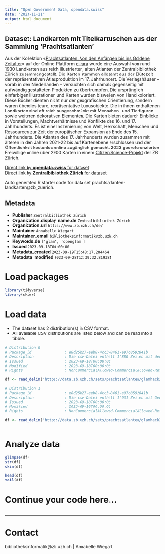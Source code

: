 ```yaml
---
title: "Open Government Data, opendata.swiss"
date: "2023-11-21"
output: html_document
---
```


## Dataset: Landkarten mit Titelkartuschen aus der Sammlung 'Prachtsatlanten'

Aus der Kollektion «[Prachtsatlanten: Von den Anfängen bis ins Goldene Zeitalter](https://www.e-rara.ch/atlanten/nav/classification/26780995)» auf der Online-Plattform [e-rara](https://www.e-rara.ch/) wurde eine Auswahl von rund 1930 Landkarten aus reich illustrierten, alten Atlanten der Zentralbibliothek Zürich zusammengestellt. Die Karten stammen allesamt aus der Blütezeit der repräsentativen Atlasproduktion im 17. Jahrhundert. Die Verlagshäuser – vorab in den Niederlanden – versuchten sich damals gegenseitig mit aufwändig gestalteten Produkten zu übertrumpfen. Die ursprünglich einfarbigen Illustrationen und Karten wurden bisweilen von Hand koloriert.
Diese Bücher dienten nicht nur der geografischen Orientierung, sondern waren überdies teure, repräsentative Luxusobjekte. Die in ihnen enthaltenen Landkarten sind oft reich ausgeschmückt mit Menschen- und Tierfiguren sowie weiteren dekorativen Elementen. Die Karten bieten dadurch Einblicke in Vorstellungen, Machtverhältnisse und Konflikte des 16. und 17. Jahrhunderts. Es ist eine Inszenierung von Welt, Herrschaft, Menschen und Ressourcen zur Zeit der europäischen Expansion ab Ende des 15. Jahrhunderts.
Die Atlanten des 17. Jahrhunderts wurden zusammen mit älteren in den Jahren 2021-22 bis auf Kartenebene erschlossen und der Öffentlichkeit kostenlos online zugänglich gemacht. 2023 georeferenzierten Freiwillige online über 2900 Karten in einem [Citizen Science-Projekt](https://www.zb.uzh.ch/de/ueber-uns/citizen-science/prachtsatlanten-alte-landkarten-georeferenzieren) der ZB Zürich.


[Direct link by **opendata.swiss** for dataset](https://opendata.swiss/de/dataset/landkarten-mit-titelkartuschen-aus-der-sammlung-prachtsatlanten)<br>
[Direct link by **Zentralbibliothek Zürich** for dataset](https://www.e-rara.ch/atlanten/nav/classification/26780995)

Auto generated R starter code for data set prachtsatlanten-landkarten@zb_zuerich.

## Metadata

- **Publisher** `Zentralbibliothek Zürich`
- **Organization.display_name.de** `Zentralbibliothek Zürich`
- **Organization.url** `https://www.zb.uzh.ch/de/`
- **Maintainer** `Annabelle Wiegart`
- **Maintainer_email** `bibliotheksinformatik@zb.uzh.ch`
- **Keywords.de** `['glam', 'openglam']`
- **Issued** `2023-09-18T00:00:00`
- **Metadata_created** `2023-09-19T15:48:17.204464`
- **Metadata_modified** `2023-09-28T12:39:32.819384`


# Load packages

```r

library(tidyverse)
library(skimr)

```

# Load data

-   The dataset has 2 distribution(s) in CSV format.
-   All available CSV distributions are listed below and can be read into a tibble.

```r

# Distribution 0
# Package_id               : e8d25b27-eeb8-4cc3-8461-e97c8592841b
# Description              : Die csv-Datei enthält 1'880 Zeilen mit den folgenden Metadaten zu den Kartenseiten: 	• catalog_id_swisscovery 	• page_id_erara 	• erara_page_view 	• swisscovery_link 	• map_title 	• pubdate 	• pubdate_from 	• pubdate_to 	• creator 	• publisher     • reference Wenn Sie Bearbeitungen der in diesem Datenset enthaltenen Bilder veröffentlichen, geben Sie bitte pro Bild den in der Spalte "reference" enthaltenen Zitiervorschlag an.
# Issued                   : 2023-09-18T00:00:00
# Modified                 : 2023-09-18T00:00:00
# Rights                   : NonCommercialAllowed-CommercialAllowed-ReferenceNotRequired

df <- read_delim('https://data.zb.uzh.ch/sets/prachtsatlanten/glamhack23_prachtsatlanten_kartenseiten.csv')

# Distribution 1
# Package_id               : e8d25b27-eeb8-4cc3-8461-e97c8592841b
# Description              : Die csv-Datei enthält 1'931 Zeilen mit Geopunkten zu den Landkarten. Die Geopunkte-Tabelle hat mehr Zeilen als Kartenseiten vorhanden sind, da Digitalisate mit 2 und mehr Karten darauf im [Citizen Science Projekt](https://www.zb.uzh.ch/de/ueber-uns/citizen-science/prachtsatlanten-alte-landkarten-georeferenzieren) getrennt und einzeln georeferenziert wurden.  Die zugehörige Bilddatei hat jeweils die Benennung {page_id_erara}.jpg. Spaltentitel: - map_title - erara_page_view - page_id_erara - location_0 - pixel_0 ... - location_99 - pixel_99 Zu einer Pixelkoordinate gibt es jeweils eine zugehörige Geokoordinaten-Spalte. Pro Karte sind bis zu 99 Punkte vorhanden, in vielen Fällen aber auch weniger.
# Issued                   : 2023-09-18T00:00:00
# Modified                 : 2023-09-18T00:00:00
# Rights                   : NonCommercialAllowed-CommercialAllowed-ReferenceNotRequired

df <- read_delim('https://data.zb.uzh.ch/sets/prachtsatlanten/glamhack23_prachtsatlanten_geopoints.csv')



```

# Analyze data

```r

glimpse(df)
str(df)
skim(df)

head(df)
tail(df)

```

# Continue your code here...

```r

```

------------------------------------------------------------------------

# Contact

bibliotheksinformatik@zb.uzh.ch | Annabelle Wiegart

